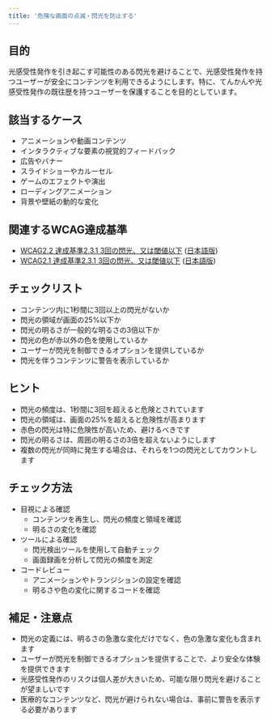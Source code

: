 ```yaml
---
title: '危険な画面の点滅・閃光を防止する'
---
```


## 目的

光感受性発作を引き起こす可能性のある閃光を避けることで、光感受性発作を持つユーザーが安全にコンテンツを利用できるようにします。特に、てんかんや光感受性発作の既往歴を持つユーザーを保護することを目的としています。

## 該当するケース

- アニメーションや動画コンテンツ
- インタラクティブな要素の視覚的フィードバック
- 広告やバナー
- スライドショーやカルーセル
- ゲームのエフェクトや演出
- ローディングアニメーション
- 背景や壁紙の動的な変化

## 関連するWCAG達成基準

- [WCAG2.2 達成基準2.3.1 3回の閃光、又は閾値以下](https://www.w3.org/WAI/WCAG22/Understanding/three-flashes-or-below-threshold) ([日本語版](https://waic.jp/translations/WCAG21/Understanding/three-flashes-or-below-threshold))
- [WCAG2.1 達成基準2.3.1 3回の閃光、又は閾値以下](https://www.w3.org/WAI/WCAG21/Understanding/three-flashes-or-below-threshold) ([日本語版](https://waic.jp/translations/WCAG21/Understanding/three-flashes-or-below-threshold))

## チェックリスト

- コンテンツ内に1秒間に3回以上の閃光がないか
- 閃光の領域が画面の25%以下か
- 閃光の明るさが一般的な明るさの3倍以下か
- 閃光の色が赤以外の色を使用しているか
- ユーザーが閃光を制御できるオプションを提供しているか
- 閃光を伴うコンテンツに警告を表示しているか

## ヒント

- 閃光の頻度は、1秒間に3回を超えると危険とされています
- 閃光の領域は、画面の25%を超えると危険性が高まります
- 赤色の閃光は特に危険性が高いため、避けるべきです
- 閃光の明るさは、周囲の明るさの3倍を超えないようにします
- 複数の閃光が同時に発生する場合は、それらを1つの閃光としてカウントします

## チェック方法

- 目視による確認
  - コンテンツを再生し、閃光の頻度と領域を確認
  - 明るさの変化を確認
- ツールによる確認
  - 閃光検出ツールを使用して自動チェック
  - 画面録画を分析して閃光の頻度を測定
- コードレビュー
  - アニメーションやトランジションの設定を確認
  - 明るさや色の変化に関するコードを確認

## 補足・注意点

- 閃光の定義には、明るさの急激な変化だけでなく、色の急激な変化も含まれます
- ユーザーが閃光を制御できるオプションを提供することで、より安全な体験を提供できます
- 光感受性発作のリスクは個人差が大きいため、可能な限り閃光を避けることが望ましいです
- 医療的なコンテンツなど、閃光が避けられない場合は、事前に警告を表示する必要があります 